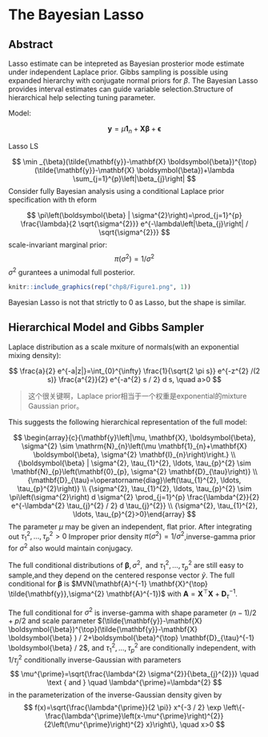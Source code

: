 # The Bayesian Lasso

## Abstract

Lasso estimate can be intepreted as Bayesian prosterior mode estimate under independent Laplace prior. Gibbs sampling is possible using expanded hierarchy with conjugate normal priors for $\beta$. The Bayesian Lasso provides interval estimates can guide variable selection.Structure of hierarchical help selecting tuning parameter.

Model:

$$
\mathbf{y}=\mu \mathbf{1}_{n}+\mathbf{X} \boldsymbol{\beta}+\boldsymbol{\epsilon}
$$

Lasso LS

$$
\min _{\beta}(\tilde{\mathbf{y}}-\mathbf{X} \boldsymbol{\beta})^{\top}(\tilde{\mathbf{y}}-\mathbf{X} \boldsymbol{\beta})+\lambda \sum_{j=1}^{p}\left|\beta_{j}\right|
$$
Consider fully Bayesian analysis using a conditional Laplace prior specification with th eform

$$
\pi\left(\boldsymbol{\beta} | \sigma^{2}\right)=\prod_{j=1}^{p} \frac{\lambda}{2 \sqrt{\sigma^{2}}} e^{-\lambda\left|\beta_{j}\right| / \sqrt{\sigma^{2}}}
$$
scale-invariant marginal prior:
$$
\pi\left(\sigma^{2}\right)=1 / \sigma^{2}
$$
$\sigma^2$ gurantees a unimodal full posterior.


```r
knitr::include_graphics(rep("chp8/Figure1.png", 1))
```

Bayesian Lasso is not that strictly to 0 as Lasso, but the shape is similar.


## Hierarchical Model and Gibbs Sampler

Laplace distribution as a scale mxiture of normals(with an exponential mixing density):

$$
\frac{a}{2} e^{-a|z|}=\int_{0}^{\infty} \frac{1}{\sqrt{2 \pi s}} e^{-z^{2} /(2 s)} \frac{a^{2}}{2} e^{-a^{2} s / 2} d s, \quad a>0
$$

> 这个很关键啊，Laplace prior相当于一个权重是exponential的mixture Gaussian prior。

This suggests the following hierarchical representation of the full model:

$$
\begin{array}{c}{\mathbf{y}\left|\mu, \mathbf{X}, \boldsymbol{\beta}, \sigma^{2} \sim \mathrm{N}_{n}\left(\mu \mathbf{1}_{n}+\mathbf{X} \boldsymbol{\beta}, \sigma^{2} \mathbf{I}_{n}\right)\right.} \\ {\boldsymbol{\beta} | \sigma^{2}, \tau_{1}^{2}, \ldots, \tau_{p}^{2} \sim \mathbf{N}_{p}\left(\mathbf{0}_{p}, \sigma^{2} \mathbf{D}_{\tau}\right)} \\ {\mathbf{D}_{\tau}=\operatorname{diag}\left(\tau_{1}^{2}, \ldots, \tau_{p}^{2}\right)} \\ {\sigma^{2}, \tau_{1}^{2}, \ldots, \tau_{p}^{2} \sim \pi\left(\sigma^{2}\right) d \sigma^{2} \prod_{j=1}^{p} \frac{\lambda^{2}}{2} e^{-\lambda^{2} \tau_{j}^{2} / 2} d \tau_{j}^{2}} \\ {\sigma^{2}, \tau_{1}^{2}, \ldots, \tau_{p}^{2}>0}\end{array}
$$
The parameter $\mu$ may be given an independent, flat prior.
After integrating out $\tau_1^2,...,\tau^2_p>0$
Improper prior density $\pi(\sigma^2)=1/\sigma^2$,inverse-gamma prior for $\sigma^2$ also would maintain conjugacy.

The full conditional distributions of $\boldsymbol{\beta}, \sigma^{2}, \text { and } \tau_{1}^{2}, \ldots, \tau_{p}^{2}$ are still easy to sample,and they depend on the centered response vector $\tilde y$.
The full conditional for $\boldsymbol \beta$ is $MVN(\mathbf{A}^{-1} \mathbf{X}^{\top} \tilde{\mathbf{y}},\sigma^{2} \mathbf{A}^{-1})$ with $\mathbf{A}=\mathbf{X}^{\top} \mathbf{X}+\mathbf{D}_{\tau}^{-1}$.

The full conditional for $\sigma^2$ is inverse-gamma with shape parameter $(n-1) / 2+p / 2$ and scale parameter $(\tilde{\mathbf{y}}-\mathbf{X} \boldsymbol{\beta})^{\top}(\tilde{\mathbf{y}}-\mathbf{X} \boldsymbol{\beta} ) / 2+\boldsymbol{\beta}^{\top} \mathbf{D}_{\tau}^{-1} \boldsymbol{\beta} / 2$, and $\tau_{1}^{2}, \ldots, \tau_{p}^{2}$ are conditionally independent, with $1 / \tau_{j}^{2}$ conditionally inverse-Gaussian with parameters
$$
\mu^{\prime}=\sqrt{\frac{\lambda^{2} \sigma^{2}}{\beta_{j}^{2}}} \quad \text { and } \quad \lambda^{\prime}=\lambda^{2}
$$
in the parameterization of the inverse-Gaussian density given by
$$
f(x)=\sqrt{\frac{\lambda^{\prime}}{2 \pi}} x^{-3 / 2} \exp \left\{-\frac{\lambda^{\prime}\left(x-\mu^{\prime}\right)^{2}}{2\left(\mu^{\prime}\right)^{2} x}\right\}, \quad x>0
$$


















